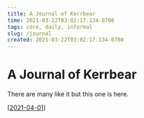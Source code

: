 ```yaml
---
title: A Journal of Kerrbear
time: 2021-03-22T03:02:17.134-0700
tags: core, daily, informal
slug: /journal
created: 2021-03-22T03:02:17.134-0700
---
```


# A Journal of Kerrbear

There are many like it but this one is here.

[[2021-04-01]]


[//begin]: # "Autogenerated link references for markdown compatibility"
[2021-04-01]: ../forget/journal/2021-04-01 "Journal of Kerrbear 2021-04-01"
[//end]: # "Autogenerated link references"
